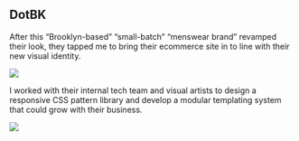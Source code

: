 
<Theme
  text="#214459"
  links="#214459"
  matte="#f7f9fb"
  matte-pop="#e4e9ef"
  matte-hover="#d0d8de"
/>

<h2>DotBK</h2>

After this “Brooklyn-based” “small-batch” “menswear brand” revamped their look, they tapped me to bring their ecommerce site in to line with their new visual identity.

<img src={ImgTwo} loading="lazy" />

I worked with their internal tech team and visual artists to design a responsive CSS pattern library and develop a modular templating system that could grow with their business.

<img src={ImgOne} loading="lazy" />
